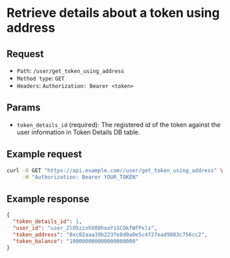 
# Retrieve details about a token using address

## Request

- `Path`: `/user/get_token_using_address`
- `Method type`: `GET`
- `Headers`: `Authorization: Bearer <token>`

## Params

- `token_details_id` (required): The registered id of the token against the user information in Token Details DB table.

## Example request

```bash
curl -X GET "https://api.example.com//user/get_token_using_address" \
     -H "Authorization: Bearer YOUR_TOKEN"
```

## Example response

```json
{
  "token_details_id": 1,
  "user_id": "user_2lO5zzxhV08hooYiSCOkfWfPxls",
  "token_address": "0xc02aaa39b223fe8d0a0e5c4f27ead9083c756cc2",
  "token_balance": "100000000000000000000"
}
```

